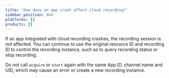 ```yaml
---
title: 'How does an app crash affect cloud recording?'
sidebar_position: 664
platforms: []
products: []
---
```



If an app integrated with cloud recording crashes, the recording session is not affected. You can continue to use the original resource ID and recording ID to control the recording instance, such as to query recording status or stop recording.

<div class="alert note">
  Do not call <code>acquire</code> or <code>start</code> again with the same App ID, channel name
  and UID, which may cause an error or create a new recording instance.
</div>
